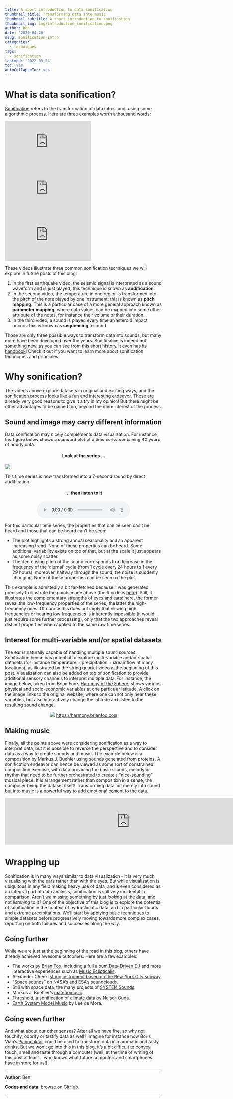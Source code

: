 ---
title: A short introduction to data sonification
thumbnail_title: Transforming data into music 
thumbnail_subtitle: A short introduction to sonification
thumbnail_img: img/introduction_sonification.png
author: Ben
date: '2020-04-26'
slug: sonification-intro
categories:
  - techniques
tags:
  - sonification
lastmod: '2022-03-24'
toc: yes
autoCollapseToc: yes
---

# What is data sonification?

[Sonification](https://en.wikipedia.org/wiki/Sonification) refers to the transformation of data into sound, using some algorithmic process. Here are three examples worth a thousand words:  

<iframe src="https://www.youtube.com/embed/3PJxUPvz9Oo" width="275" frameborder="0" allowfullscreen="allowfullscreen"></iframe>

<iframe src="https://www.youtube.com/embed/-V2Uc8Kax_g" width="275" frameborder="0" allowfullscreen="allowfullscreen"></iframe>

<iframe src="https://www.youtube.com/embed/ANYxkwvb8pc" width="275" frameborder="0" allowfullscreen="allowfullscreen"></iframe>    
    

<p> </p>

These videos illustrate three common sonification techniques we will explore in future posts of this blog:

1. In the first earthquake video, the seismic signal is interpreted as a sound waveform and is just played; this technique is known as **audification**.
2. In the second video, the temperature in one region is transformed into the pitch of the note played by one instrument; this is known as **pitch mapping**. This is a particular case of a more general approach known as **parameter mapping**, where data values can be mapped into some other attribute of the notes, for instance their volume or their duration.
3. In the third video, a sound is played every time an asteroid impact occurs: this is known as **sequencing** a sound.

Those are only three possible ways to transform data into sounds, but many more have been developed over the years. Sonification is indeed not something new, as you can see from this [short history](https://en.wikipedia.org/wiki/Sonification#History). It even has its [handbook](https://sonification.de/handbook)! Check it out if you want to learn more about sonification techniques and principles.

# Why sonification?

The videos above explore datasets in original and exciting ways, and the sonification process looks like a fun and interesting endeavor. These are already very good reasons to give it a try in my opinion! But there might be other advantages to be gained too, beyond the mere interest of the process.

## Sound and image may carry different information

Data sonification may nicely complements data visualization. For instance, the figure below shows a standard plot of a time series containing 40 years of hourly data.

<h4 align="center">Look at the series ...</h4>

![](/img/hourlySeries.jpg)

This time series is now transformed into a 7-second sound by direct audification.

<h4 align="center">... then listen to it</h4>

<p align="center">
<audio controls>
  <source src="/sound/hourlySeries.mp3" type="audio/mp3" />
</audio>
</p>

For this particular time series, the properties that can be seen can't be heard and those that can be heard can't be seen:

* The plot highlights a strong annual seasonality and an apparent increasing trend. None of these properties can be heard. Some additional variability exists on top of that, but at this scale it just appears as some noisy scatter.
* The decreasing pitch of the sound corresponds to a decrease in the frequency of the 'diurnal' cycle (from 1 cycle every 24 hours to 1 every 29 hours); moreover, halfway through the sound, the noise is suddenly changing. None of these properties can be seen on the plot.

This example is admittedly a bit far-fetched because it was generated precisely to illustrate the points made above (the R code is [here](https://github.com/globXblog/scripts/blob/main/src/sonification-intro/ViewVsListen.R)). Still, it illustrates the complementary strengths of eyes and ears: here, the former reveal the low-frequency properties of the series, the latter the high-frequency ones. Of course this does not imply that viewing high frequencies or hearing low frequencies is inherently impossible (it would just require some further processing), only that the two approaches reveal distinct properties when applied to the same raw time series.

## Interest for multi-variable and/or spatial datasets

The ear is naturally capable of handling multiple sound sources. Sonification hence has potential to explore multi-variable and/or spatial datasets (for instance temperature + precipitation + streamflow at many locations), as illustrated by the string quartet video at the beginning of this post. Visualization can also be added on top of sonification to provide additional sensory channels to interpret multiple data. For instance, the image below, taken from Brian Foo's [Harmony of the Sphere](https://harmony.brianfoo.com), shows various physical and socio-economic variables at one particular latitude. A click on the image links to the original website, where one can not only hear these variables, but also interactively change the latitude and listen to the resulting sound change.

<p align="center">
[![](/img/harmonyOfTheSphere.jpg)](https://harmony.brianfoo.com)
<https://harmony.brianfoo.com>
</p>

## Making music
Finally, all the points above were considering sonification as a way to interpret data, but it is possible to reverse the perspective and to consider data as a way to create sounds and music. The example below is a composition by Markus J. Buehler using sounds generated from proteins. A sonification endeavor can hence be viewed as some sort of constrained composition exercise, with data providing the basic sounds, melody or rhythm that need to be further orchestrated to create a "nice-sounding" musical piece. It is arrangement rather than composition in a sense, the composer being the dataset itself! Transforming data not merely into sound but into music is a powerful way to add emotional content to the data.

<div>
<iframe width="800" height="150" scrolling="no" frameborder="no" allow="autoplay" src="https://w.soundcloud.com/player/?url=https%3A//api.soundcloud.com/tracks/644517855&color=%23ff5500&auto_play=false&hide_related=true&show_comments=false&show_user=true&show_reposts=false&show_teaser=false&visual=true"></iframe>
</div>

# Wrapping up

Sonification is in many ways similar to data visualization - it is very much visualizing with the ears rather than with the eyes. But while visualization is ubiquitous in any field making heavy use of data, and is even considered as an integral part of data analysis, sonification is still very incidental in comparison. Aren't we missing something by just *looking* at the data, and not *listening* to it?
One of the objective of this blog is to explore the potential of sonification in the context of hydroclimatic data, and in particular floods and extreme precipitations. We'll start by applying basic techniques to simple datasets before progressively moving towards more complex cases, reporting on both failures and successes along the way.

## Going further

While we are just at the beginning of the road in this blog, others have already achieved awesome outcomes. Here are a few examples:

* The works by [Brian Foo](https://brianfoo.com), including a full album [Data-Driven DJ](https://datadrivendj.com) and more interactive experiences such as [Music Eclipticalis](https://eclipticalis.com).
* Alexander Chen's [string instrument based on the New-York City subway](http://www.chenalexander.com/Mta-me).
* "Space sounds" on [NASA](https://soundcloud.com/nasa/popular-tracks)'s and [ESA](https://soundcloud.com/esa/popular-tracks)'s soundclouds.
* Still with space data, the many projects of [SYSTEM Sounds](http://www.system-sounds.com).
* Markus J. Buehler's [materiomusic](https://soundcloud.com/user-275864738).
* [Threshold](https://www.nelsonguda.com/project/threshold), a sonification of climate data by Nelson Guda.
* [Earth System Model Music](https://www.youtube.com/playlist?list=PL27v682n8E2Sla8U7jJph9w9M6nYln-W3) by Lee de Mora.

## Going even further

And what about our other senses? After all we have five, so why not touchify, odorify or tastify data as well? Imagine for instance how Boris Vian's [Pianocoktail](https://www.youtube.com/watch?v=5bdX5i0nAWw) could be used to transform data into aromatic and tasty drinks. But we won't go into this in this blog, it's a bit difficult to convey touch, smell and taste through a computer (well, at the time of writing of this post at least... who knows what future computers and smartphones have in store for us!).

---

**Author**: Ben

**Codes and data**: browse on [GitHub](https://github.com/globXblog/scripts/tree/main/src/sonification-intro)

---


